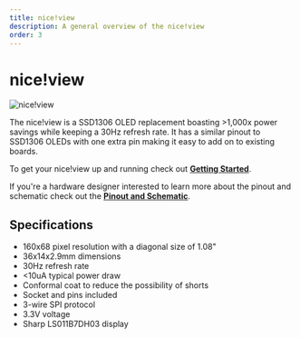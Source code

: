 ```yaml
---
title: nice!view
description: A general overview of the nice!view
order: 3
---
```


# nice!view

![nice!view](../_images/niceview.jpg)

The nice!view is a SSD1306 OLED replacement boasting >1,000x power savings while keeping a 30Hz refresh rate. It has a similar pinout to SSD1306 OLEDs with one extra pin making it easy to add on to existing boards. 

To get your nice!view up and running check out [**Getting Started**](/docs/nice-view/getting-started).

If you're a hardware designer interested to learn more about the pinout and schematic check out the [**Pinout and Schematic**](/docs/nice-view/pinout-schematic).

## Specifications

- 160x68 pixel resolution with a diagonal size of 1.08"
- 36x14x2.9mm dimensions
- 30Hz refresh rate
- <10uA typical power draw
- Conformal coat to reduce the possibility of shorts
- Socket and pins included
- 3-wire SPI protocol
- 3.3V voltage
- Sharp LS011B7DH03 display
